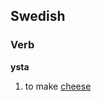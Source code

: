 ==Swedish==
===Verb===
{{sv-verb|ysta|ystar|ystade|ystat|ysta|ystande|ystad}}

'''ysta'''

#to make [[cheese]]